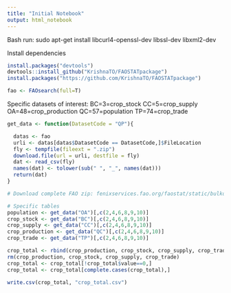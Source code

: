 ```yaml
---
title: "Initial Notebook"
output: html_notebook
---
```


Bash run:
sudo apt-get install libcurl4-openssl-dev libssl-dev libxml2-dev

Install dependencies
```r
install.packages("devtools")
devtools::install_github("KrishnaTO/FAOSTATpackage")
install.packages("https://github.com/KrishnaTO/FAOSTATpackage")

```

```r
fao <- FAOsearch(full=T)

```

Specific datasets of interest:
BC=3=crop_stock
CC=5=crop_supply
OA=48=crop_production
QC=57=population
TP=74=crop_trade

```r
get_data <- function(DatasetCode = "QP"){

  datas <- fao
  urli <- datas[datas$DatasetCode == DatasetCode,]$FileLocation
  fly <- tempfile(fileext = ".zip")
  download.file(url = urli, destfile = fly)
  dat <- read_csv(fly)
  names(dat) <- tolower(sub(" ", "_", names(dat)))
  return(dat)
}
```

```r
# Download complete FAO zip: fenixservices.fao.org/faostat/static/bulkdownloads/FAOSTAT.zip

# Specific tables
population <- get_data("OA")[,c(2,4,6,8,9,10)]
crop_stock <- get_data("BC")[,c(2,4,6,8,9,10)]
crop_supply <- get_data("CC")[,c(2,4,6,8,9,10)]
crop_production <- get_data("QC")[,c(2,4,6,8,9,10)]
crop_trade <- get_data("TP")[,c(2,4,6,8,9,10)]
```


```r
crop_total <- rbind(crop_production, crop_stock, crop_supply, crop_trade)
rm(crop_production, crop_stock, crop_supply, crop_trade)
crop_total <- crop_total[!crop_total$value==0,]
crop_total <- crop_total[complete.cases(crop_total),]
```

```r
write.csv(crop_total, "crop_total.csv")
```

